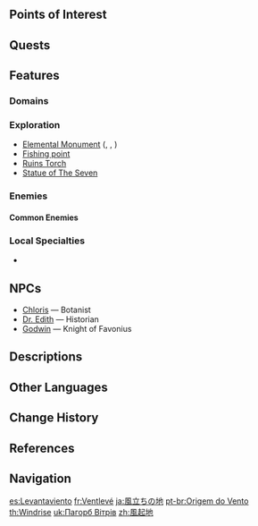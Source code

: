 {{Location Infobox
|image        = Windrise.png
|type         = Subarea
|region       = Mondstadt
|area         = Galesong Hill
}}
{{Location Intro|description=<p>{{If Self|Windrise|It|Windrise}} is the location where [[Vennessa]] is said to have ascended to [[Celestia]], where she became a god and now watches over [[Mondstadt]] as the Falcon of the West of the [[Four Winds]]. The massive oak tree is believed to have grown there after she ascended.</p>}}

==Points of Interest==
{{Locations by Category Table|type=Points of Interest}}

==Quests==
{{Quests by Category List|heo=1}}

==Features==
===Domains===
{{Domains by Category Gallery}}

===Exploration===
* [[Elemental Monument]] ({{Electro}}, {{Pyro}}, {{Cryo}})
* [[Fishing Points|Fishing point]]
* [[Ruins Torch]]
* [[Statue of The Seven]]

===Enemies===
====Common Enemies====
{{Column|2|
* {{Enemy|Hilichurl}}
* {{Enemy|Hilichurl Shooter}}
* {{Enemy|Wooden Shield Hilichurl Guard}}
* {{Enemy|Pyro Hilichurl Shooter}}
* {{Enemy|Cryo Slime}}
* {{Enemy|Dendro Slime}}
* {{Enemy|Large Dendro Slime}}
* {{Enemy|Hydro Slime}}
* {{Enemy|Large Hydro Slime}}
* {{Enemy|Pyro Slime}}
}}

===Local Specialties===
* {{Item|Windwheel Aster}}

==NPCs==
* [[Chloris]] &mdash; Botanist
* [[Dr. Edith]] &mdash; Historian
* [[Godwin]] &mdash; Knight of Favonius

==Descriptions==
{{Description|This plain bathes in an everlasting breeze. An ancient, monumental tree left behind by an ancient heroine speaks softly amidst the winds.|Viewpoint, [[Windswept Wilderness]]}}
{{Description|A valley surrounded by winds. In its middle grows a large oak tree.<br>The shade of the tree protects the Statue of The Seven built at its feet from the rain and the wind, like Vennessa once protected Mondstadt.|[[Expedition]] description}}

==Other Languages==
{{Other Languages
|en      = Windrise
|zhs     = 风起地
|zhs_rm  = Fēngqǐ-dì
|zht     = 風起地
|zht_rm  = Fēngqǐ-dì
|zh_tl   = The Place Where the Wind Rises
|ja      = {{Rubi|風|かぜ|立|た|ち}}の{{Rubi|地|ち}}
|ja_rm   = Kaze-tachi no Chi<ref>[[Map]], Label: Windrise (Japanese)</ref>
|ja_tl   = The Place Where the Wind Rises
|ko      = 바람이 {{tt|시작|始作}}되는 곳
|ko_rm   = Baram-i Sijakdoeneun Got
|ko_tl   = The Place Where the Wind Starts
|es      = Levantaviento
|es_tl   = Windriser
|fr      = Ventlevé
|fr_tl   = Windrisen
|ru      = Долина Ветров
|ru_tl   = Valley of the Winds
|th      = Windrise
|vi      = {{tt|Phong Khởi Địa|風起地}}
|vi_tl   = The Place Where the Wind Starts
|de      = Windstieg
|de_tl   = Windrise
|id      = Windrise
|pt      = Origem do Vento
|pt_tl   = Origin of the Wind
|tr      = Rüzgaralan
|tr_tl   = Windrise
|it      = Levanteolo
|it_tl   = Levantaeolus
}}

==Change History==
{{Change History|1.0}}

==References==
{{Reflist}}

==Navigation==
{{Area Navbox|Mondstadt}}

[[es:Levantaviento]]
[[fr:Ventlevé]]
[[ja:風立ちの地]]
[[pt-br:Origem do Vento]]
[[th:Windrise]]
[[uk:Пагорб Вітрів]]
[[zh:風起地]]